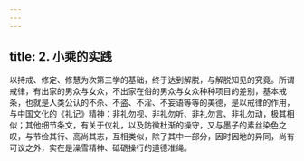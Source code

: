 ```yaml
---
---
---
```

title: 2. 小乘的实践
---




以持戒、修定、修慧为次第三学的基础，终于达到解脱，与解脱知见的究竟。所谓戒律，有出家的男众与女众，不出家在俗的男众与女众种种项目的差别，基本戒条，也就是人类公认的不杀、不盗、不淫、不妄语等等的美德，是以戒律的作用，与中国文化的《礼记》精神：非礼勿视、非礼勿听、非礼勿言、非礼勿动，极其相似；其他细节条文，有关于仪礼，以及防微杜渐的操守，又与墨子的素丝染色之叹，与节俭其行、高尚其志，互相类似，除了其中一部分，因时因地的异同，尚有可议之外，实在是澡雪精神、砥砺操行的道德准绳。